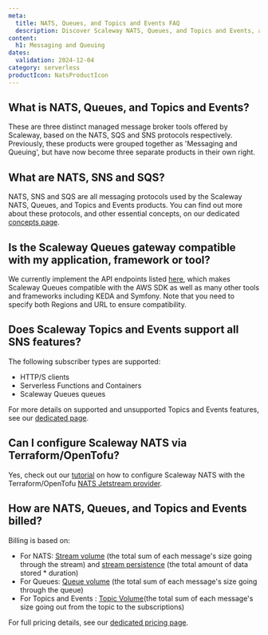 ```yaml
---
meta:
  title: NATS, Queues, and Topics and Events FAQ
  description: Discover Scaleway NATS, Queues, and Topics and Events, and get answers to common questions about the different protocols available, compatibility with various services, and billing.
content:
  h1: Messaging and Queuing
dates:
  validation: 2024-12-04
category: serverless
productIcon: NatsProductIcon
---
```


## What is NATS, Queues, and Topics and Events?

These are three distinct managed message broker tools offered by Scaleway, based on the NATS, SQS and SNS protocols respectively. Previously, these products were grouped together as 'Messaging and Queuing', but have now become three separate products in their own right.

## What are NATS, SNS and SQS?

NATS, SNS and SQS are all messaging protocols used by the Scaleway NATS, Queues, and Topics and Events products. You can find out more about these protocols, and other essential concepts, on our dedicated [concepts page](/messaging/concepts/).

## Is the Scaleway Queues gateway compatible with my application, framework or tool?

We currently implement the API endpoints listed [here](/messaging/reference-content/sqs-support/), which makes Scaleway Queues compatible with the AWS SDK as well as many other tools and frameworks including KEDA and Symfony. Note that you need to specify both Regions and URL to ensure compatibility.

## Does Scaleway Topics and Events support all SNS features?

The following subscriber types are supported:
- HTTP/S clients
- Serverless Functions and Containers
- Scaleway Queues queues

For more details on supported and unsupported Topics and Events features, see our [dedicated page](/messaging/reference-content/sns-support/).

## Can I configure Scaleway NATS via Terraform/OpenTofu?

Yes, check out our [tutorial](https://registry.terraform.io/providers/scaleway/scaleway/latest/docs/guides/mnq_with_nats_terraform_provider) on how to configure Scaleway NATS with the Terraform/OpenTofu [NATS Jetstream provider](https://registry.terraform.io/providers/nats-io/jetstream/latest/docs).

## How are NATS, Queues, and Topics and Events billed?

Billing is based on:

- For NATS: [Stream volume](/messaging/concepts/#stream-volume) (the total sum of each message's size going through the stream) and [stream persistence](/messaging/concepts/#stream-persistence) (the total amount of data stored * duration)
- For Queues: [Queue volume](/messaging/concepts/#queue-volume) (the total sum of each message's size going through the queue)
- For Topics and Events : [Topic Volume](/messaging/concepts/#queue-volume)(the total sum of each message's size going out from the topic to the subscriptions)

For full pricing details, see our [dedicated pricing page](https://www.scaleway.com/en/pricing/).